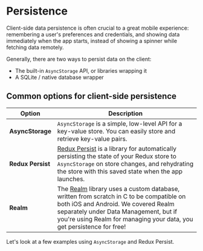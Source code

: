 # Persistence

Client-side data persistence is often crucial to a great mobile experience: remembering a user's preferences and credentials, and showing data immediately when the app starts, instead of showing a spinner while fetching data remotely.

Generally, there are two ways to persist data on the client:

- The built-in `AsyncStorage` API, or libraries wrapping it
- A SQLite / native database wrapper

## Common options for client-side persistence

| Option            | Description                                                                                                                                                                                                                                                                                    |
| ----------------- | ---------------------------------------------------------------------------------------------------------------------------------------------------------------------------------------------------------------------------------------------------------------------------------------------- |
| **AsyncStorage**  | `AsyncStorage` is a simple, low-level API for a key-value store. You can easily store and retrieve key-value pairs.                                                                                                                                                                            |
| **Redux Persist** | [Redux Persist](https://github.com/rt2zz/redux-persist) is a library for automatically persisting the state of your Redux store to `AsyncStorage` on store changes, and rehydrating the store with this saved state when the app launches.                                                     |
| **Realm**         | The [Realm](https://realm.io/docs/react-native/latest/) library uses a custom database, written from scratch in C to be compatible on both iOS and Android. We covered Realm separately under Data Management, but if you're using Realm for managing your data, you get persistence for free! |

Let's look at a few examples using `AsyncStorage` and Redux Persist.
